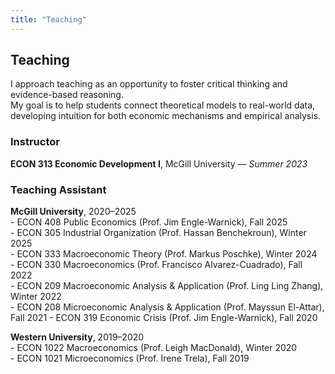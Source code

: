 ```yaml
---
title: "Teaching"
---
```


## Teaching

I approach teaching as an opportunity to foster critical thinking and evidence-based reasoning.  
My goal is to help students connect theoretical models to real-world data, developing intuition for both economic mechanisms and empirical analysis.

### Instructor
**ECON 313 Economic Development I**, McGill University — *Summer 2023*

### Teaching Assistant
**McGill University**, 2020–2025  
- ECON 408 Public Economics (Prof. Jim Engle-Warnick), Fall 2025  
- ECON 305 Industrial Organization (Prof. Hassan Benchekroun), Winter 2025  
- ECON 333 Macroeconomic Theory (Prof. Markus Poschke), Winter 2024  
- ECON 330 Macroeconomics (Prof. Francisco Alvarez-Cuadrado), Fall 2022  
- ECON 209 Macroeconomic Analysis & Application (Prof. Ling Ling Zhang), Winter 2022  
- ECON 208 Microeconomic Analysis & Application (Prof. Mayssun El-Attar), Fall 2021
- ECON 319 Economic Crisis (Prof. Jim Engle-Warnick), Fall 2020

**Western University**, 2019–2020  
- ECON 1022 Macroeconomics (Prof. Leigh MacDonald), Winter 2020  
- ECON 1021 Microeconomics (Prof. Irene Trela), Fall 2019
